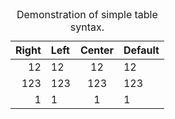   Right     Left     Center     Default
-------     ------ ----------   -------
     12     12        12            12
    123     123       123          123
      1     1          1             1

Table: Demonstration of simple table syntax.
